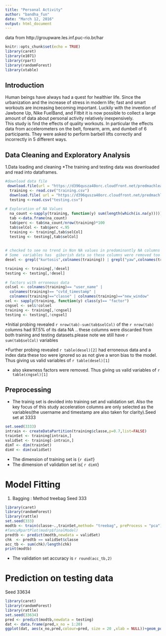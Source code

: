 ---
title: "Personal Activity"
author: "bandha_fun"
date: "March 12, 2016"
output: html_document
---
data from  http://groupware.les.inf.puc-rio.br/har 
```{r setup, include=FALSE}
knitr::opts_chunk$set(echo = TRUE)
library(caret)
library(e1071)
library(rpart)
library(randomForest)
library(xtable)
```

## Introduction
 Human beings have always had a quest for healthier life. Since the urbanization and the increase of stress in modern life; fast and smart workouts are increasing becoming important.   Luckily with the invention of Jawbone Up, Nike FuelBand, and Fitbit it is now possible to collect a large amount of data about personal activity relatively inexpensively.  
This study is find the effects of quality workouts. In particular the effects data from accelerometers on the belt, forearm, arm, and dumbell of 6 participants. They were asked to perform barbell lifts correctly and incorrectly in 5 different ways. 

## Data Cleaning and Exploratory Analysis
1.Data loading and cleaning
*The training and testing data was downloaded and read into dataframes.

```{r explore,echo=FALSE,warning=FALSE}
  
#download data file
 download.file(url = "https://d396qusza40orc.cloudfront.net/predmachlearn/pml-training.csv",destfile = "training.csv")
  training <- read.csv("training.csv")
  download.file( url = "https://d396qusza40orc.cloudfront.net/predmachlearn/pml-testing.csv",destfile ="testing.csv")
  testing <-read.csv("testing.csv")
  
# Exploration of NA Values 
  na_count <-sapply(training, function(y) sum(length(which(is.na(y)))))
  tab <-data.frame(na_count)
  tab$perc <- tab$na_count/nrow(training)*100
  tab$selCol <- tab$perc <.95
  training <- training[,tab$selCol]
  testing <- testing[,tab$selCol]
 
  
# checked to see no trend in Non NA values in predominantly NA columns
# Some  variables has  giberish data so these columns were removed too
desel <- grepl("kurtosis",colnames(training)) | grepl("yaw",colnames(training))|colnames(training)=="X"

training <- training[,!desel]
testing <- testing[,!desel]
  
# factors with erroneous data
colsel <- colnames(training)== "user_name" |
  colnames(training)== "cvtd_timestamp" |
  colnames(training)=="classe" | colnames(training)=="new_window"
sel <- sapply(training, function(y) class(y)== "factor")
cngsel <- sel&!colsel
training <- training[,!cngsel] 
testing <- testing[,!cngsel]
```
*Initial probing revealed `r nrow(tab)-sum(tab$selCol)` of the `r nrow(tab)` columns had 97.5% of its data NA .. these columns were discarded from both training and testing datasets.please note we still have `r sum(tab$selCol)` variables

*Further probing revealed `r table(desel)[2]` had erroneous data and a index data these too were ignored so as not give a wron bias to the model. Thus giving us valid variables of `r table(desel)[1]`

* also skewness factors were removed. Thus giving us valid variables of `r table(cngsel)[1]`  

## Preprocessing  
* The trainig set is devided into training set and validation set. Also the key focus of this study acceleration columns are only selected as the variables(the username and timestamp are also taken for clarity).Seed set at 3333

```{r validSet , echo= FALSE,message=FALSE,warning=FALSE}

set.seed(3333)
intrain <- createDataPartition(training$classe,p=0.7,list=FALSE)
trainSet <- training[intrain,]
validSet <- training[-intrain,]
dimT <- dim(trainSet)
dimV <- dim(validSet)
```
* The dimension of training set is {`r dimT`}
* The dimension of validation set is{ `r dimV`}



# Model Fitting

1. Bagging : Method treebag
Seed 333  
```{r modrp, echo=FALSE,message=FALSE,warning=FALSE}
library(caret)
library(randomForest)
library(rattle)
set.seed(333)
modtb <- train(classe~.,trainSet,method= "treebag", preProcess = "pca")
#fancyRpartPlot(modrp$finalModel)
predtb <- predict(modtb,newdata = validSet)
chk  <- predtb == validSet$classe
acc_tb <- sum(chk)/length(chk)
print(modtb)

```

* The validation set accuracy is `r round(acc_tb,2)`  


# Prediction on testing data
Seed 33634  
```{r predrp, echo=FALSE,message=FALSE, warning=FALSE,fig.height= 4, fig.width= 8}
library(caret)
library(randomForest)
library(rattle)
set.seed(33634)
pred <- predict(modtb,newdata = testing)
dat <- data.frame(pred,x_no = 1:20)
ggplot(dat, aes(x_no,pred,colour=pred, size = 20 ,xlab = NULL))+geom_point() +theme(legend.position="none")+xlab("")
```
  


